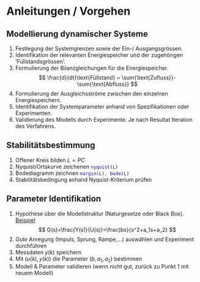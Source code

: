 # `\faFile*[regular]`{=latex} Anleitungen / Vorgehen

## Modellierung dynamischer Systeme

1.  Festlegung der Systemgrenzen sowie der Ein-/ Ausgangsgrössen.
2.  Identifikation der relevanten Energiespeicher und der zugehörigen ’Füllstandsgrössen’.
3.  Formulierung der Bilanzgleichungen für die Energiespeicher. $$
    \frac{d}{dt}\text{Füllstand} = \sum{\text{Zufluss}}-\sum{\text{Abfluss}}
    $$
4.  Formulierung der Ausgleichsströme zwischen den einzelnen Energiespeichern.
5.  Identifikation der Systemparameter anhand von Spezifikationen oder Experimenten.
6.  Validierung des Modells durch Experimente. Je nach Resultat Iteration des Verfahrens.

## Stabilitätsbestimmung

1.  Offener Kreis bilden $L=PC$
2.  Nyquist/Ortskurve zeichenen `nyquist(L)`{.matlab}
3.  Bodediagramm zeichnen `margin(L), bode(L)`{.matlab}
4.  Stabilitätsbedingung anhand Nyquist-Kriterium prüfen

## Parameter Identifikation

1.  Hypothese über die Modellstruktur (Naturgesetze oder Black Box). [Beispiel]{.underline} $$
    G(s)=\frac{Y(s)}{U(s)}=\frac{bs}{s^2+a_1s+a_2}
    $$
2.  *Gute* Anregung (Impuls, Sprung, Rampe,...) auswählen und Experiment durchführen
3.  Messdaten $y(k)$ speichern
4.  Mit $(u(k), y(k))$ die Parameter $(b, a_1, a_2)$ bestimmen
5.  Modell & Parameter validieren (wenn nicht gut, zurück zu Punkt 1 mit neuem Modell)